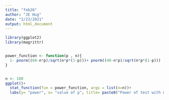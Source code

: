 ```yaml
---
title: "feb26"
author: "JE Hug"
date: "2/23/2021"
output: html_document
---
```


```r

library(ggplot2)
library(magrittr)


power_function <- function(p , n){
  1- pnorm((60-n*p)/sqrt(n*p*(1-p)))+ pnorm((40-n*p)/sqrt(n*p*(1-p)))
}


n <- 100
ggplot()+
  stat_function(fun = power_function, args = list(n=n))+
  labs(y= "power", x= "value of p", title= paste0("Power of test with n = ", as.character(n)))
 
 

```






